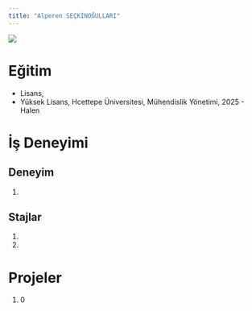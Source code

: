 ```yaml
---
title: "Alperen SEÇKİNOĞULLARI"
---
```


![](/assets/images/vesikalik.jpeg){fig-align="center"}

# Eğitim

-   Lisans, 
-   Yüksek Lisans, Hcettepe Üniversitesi, Mühendislik Yönetimi, 2025 - Halen

# İş Deneyimi

## Deneyim

1.  

## Stajlar

1. 

2.  

# Projeler

1.  0
